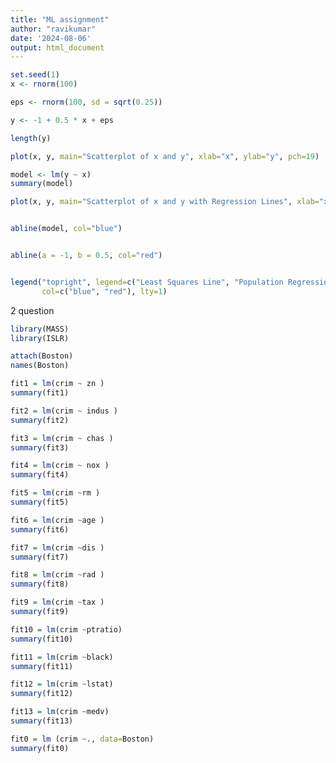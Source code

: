 ---
title: "ML assignment"
author: "ravikumar"
date: '2024-08-06'
output: html_document
---

```{r}
set.seed(1)          
x <- rnorm(100)      

```


```{r}
eps <- rnorm(100, sd = sqrt(0.25))
```


```{r}
y <- -1 + 0.5 * x + eps

```


```{r}
length(y)

```


```{r}
plot(x, y, main="Scatterplot of x and y", xlab="x", ylab="y", pch=19)

```
```{r}
model <- lm(y ~ x)
summary(model)

```

```{r}
plot(x, y, main="Scatterplot of x and y with Regression Lines", xlab="x", ylab="y", pch=19)


abline(model, col="blue")


abline(a = -1, b = 0.5, col="red")


legend("topright", legend=c("Least Squares Line", "Population Regression Line"), 
       col=c("blue", "red"), lty=1)

```
2 question
```{r}
library(MASS)
library(ISLR)

```

```{r}
attach(Boston)
names(Boston)
```
```{r}
fit1 = lm(crim ~ zn )
summary(fit1)


```
```{r}
fit2 = lm(crim ~ indus )
summary(fit2)
```
```{r}
fit3 = lm(crim ~ chas )
summary(fit3)
```

```{r}
fit4 = lm(crim ~ nox )
summary(fit4)
```

```{r}
fit5 = lm(crim ~rm )
summary(fit5)
```
```{r}
fit6 = lm(crim ~age )
summary(fit6)
```

```{r}
fit7 = lm(crim ~dis )
summary(fit7)
```
```{r}
fit8 = lm(crim ~rad )
summary(fit8)
```
```{r}
fit9 = lm(crim ~tax )
summary(fit9)
```
```{r}
fit10 = lm(crim ~ptratio)
summary(fit10)
```
```{r}
fit11 = lm(crim ~black)
summary(fit11)
```
```{r}
fit12 = lm(crim ~lstat)
summary(fit12)
```
```{r}
fit13 = lm(crim ~medv)
summary(fit13)
```
```{r}
fit0 = lm (crim ~., data=Boston)
summary(fit0)
```

